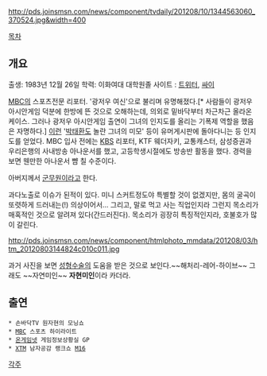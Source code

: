 http://pds.joinsmsn.com/news/component/tvdaily/201208/10/1344563060_370524.jpg&width=400

[[목차]]
== 개요 ==
출생: 1983년 12월 26일
학력: 이화여대 대학원졸
사이트 : [http://twitter.com/wonderjahyun 트위터], [http://minihp.cyworld.com/pims/main/pims_main.asp?tid=23014195 싸이]

[[MBC]]의 스포츠전문 리포터. '광저우 여신'으로 불리며 유명해졌다.[* 사람들이 광저우 아시안게임 덕분에 한방에 뜬 것으로 오해하는데, 의외로 밑바닥부터 차근차근 올라온 케이스. 그러나 광저우 아시안게임 출연이 그녀의 인지도를 올리는 기폭제 역할을 했음은 자명하다.] [http://news.hankyung.com/nas_photo/201205/2012051543507_2012051515411.jpg 이런] '[[박태환]]도 놀란 그녀의 미모' 등이 유머게시판에 돌아다니는 등 인지도를 얻었다. MBC 입사 전에는 [[KBS]] 리포터, KTF 웨더자키, 교통캐스터, 삼성증권과 우리은행의 사내방송 아나운서를 했고, 고등학생시절에도 방송반 활동을 했다. 경력을 보면 웬만한 아나운서 뺨 칠 수준이다.

아버지께서 [[군무원]]이라고 한다.

과다노출로 이슈가 된적이 있다. 미니 스커트정도야 특별할 것이 없겠지만, 몸의 굴곡이 또렷하게 드러내는(!) 의상이어서... 그리고, 말로 먹고 사는 직업인지라 그런지 목소리가 매혹적인 것으로 알려져 있다(간드러진다). 목소리가 굉장히 특징적인지라, 호불호가 많이 갈린다.

http://pds.joinsmsn.com/news/component/htmlphoto_mmdata/201208/03/htm_20120803144824c010c011.jpg

과거 사진을 보면 [[성형수술]]의 도움을 받은 것으로 보인다.~~해처리-레어-하이브~~
그래도 ~~자연미인~~ '''자현미인'''이라 카더라. 


== 출연 ==
 * 손바닥TV 원자현의 모닝쇼
 * [[MBC]] 스포츠 하이라이트
 * [[온게임넷]] 게임정보상황실 GP
 * [[XTM]] 남자공감 랭크쇼 [[M16]]

[[각주]]
